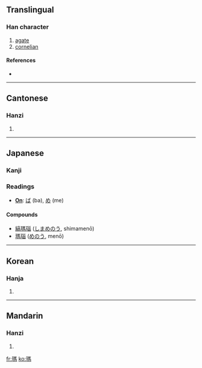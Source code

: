{{see|玛}}
==Translingual==

===Han character===
{{Han char|rn=96|rad=玉|as=10|sn=14|four=1112<sub>7</sub>|canj=一土尸手火 (MGSQF)}}

# [[agate]]
# [[cornelian]]

====References====
* {{Han ref|kx=0739.090|dkj=21156|dj=1149.140|hdz=21130.090|uh=746A|ud=29802|bh=BABF|bd=47807}}

----

==Cantonese==

===Hanzi===
{{yue-hanzi|jyut=|y=ma5}}

# {{defn|Cantonese}}

----

==Japanese==

===Kanji===

===Readings===
* '''[[On]]''': [[ば]] (ba), [[め]] (me)

====Compounds====
{{rfc-level|Compounds at L4+ not in L3 POS section (AutoFormat would have corrected level of Readings)}}
* [[縞瑪瑙]] ([[しまめのう]], shimamenō)
* [[瑪瑙]] ([[めのう]], menō)

----

==Korean==

===Hanja===
{{ko-hanja|hangeul=마|eumhun=|rv=ma|mr=ma|y=ma}}

# {{defn|Korean}}

----

==Mandarin==

===Hanzi===
{{cmn-hanzi|sim=玛|pin=[[mǎ]] ([[ma3]]), [[tiàn]] ([[tian4]])|wg=ma<sup>3</sup>, t'ien<sup>4</sup>}}

# {{defn|Mandarin}}

[[fr:瑪]]
[[ko:瑪]]